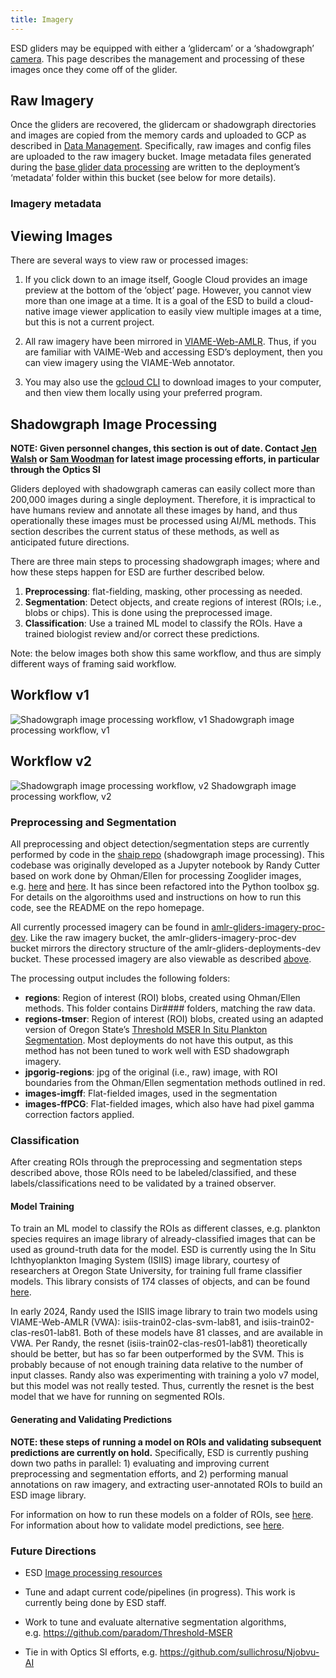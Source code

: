 ```yaml
---
title: Imagery
---
```


ESD gliders may be equipped with either a 'glidercam' or a 'shadowgraph' [camera](https://www.fisheries.noaa.gov/science-blog/fear-unknown-and-how-unknown-becomes-known-you-know). This page describes the management and processing of these images once they come off of the glider.

## Raw Imagery

Once the gliders are recovered, the glidercam or shadowgraph directories and images are copied from the memory cards and uploaded to GCP as described in [Data Management](data-management.qmd). Specifically, raw images and config files are uploaded to the raw imagery bucket. Image metadata files generated during the [base glider data processing](glider-data.qmd) are written to the deployment's 'metadata' folder within this bucket (see below for more details). 

### Imagery metadata



## Viewing Images

There are several ways to view raw or processed images:

1.  If you click down to an image itself, Google Cloud provides an image preview at the bottom of the 'object' page. However, you cannot view more than one image at a time. It is a goal of the ESD to build a cloud-native image viewer application to easily view multiple images at a time, but this is not a current project.

2. All raw imagery have been mirrored in [VIAME-Web-AMLR](https://docs.google.com/document/d/1DkHcd-qOifNqWKxoRQpj2Gyjx2tSGKbEZNl9pf-gBjQ/edit?usp=sharing). Thus, if you are familiar with VAIME-Web and accessing ESD's deployment, then you can view imagery using the VIAME-Web annotator.

3. You may also use the [gcloud CLI](https://cloud.google.com/sdk/gcloud/reference/storage) to download images to your computer, and then view them locally using your preferred program.

## Shadowgraph Image Processing

**NOTE: Given personnel changes, this section is out of date. Contact [Jen Walsh](mailto:jen.walsh@noaa.gov) or [Sam Woodman](mailto:sam.woodman@noaa.gov) for latest image processing efforts, in particular through the Optics SI**

Gliders deployed with shadowgraph cameras can easily collect more than 200,000 images during a single deployment. Therefore, it is impractical to have humans review and annotate all these images by hand, and thus operationally these images must be processed using AI/ML methods. This section describes the current status of these methods, as well as anticipated future directions.

There are three main steps to processing shadowgraph images; where and how these steps happen for ESD are further described below. 

1. **Preprocessing**: flat-fielding, masking, other processing as needed.
2. **Segmentation**: Detect objects, and create regions of interest (ROIs; i.e., blobs or chips). This is done using the preprocessed image.
3. **Classification**: Use a trained ML model to classify the ROIs. Have a trained biologist review and/or correct these predictions.

Note: the below images both show this same workflow, and thus are simply different ways of framing said workflow.

::: {.panel-tabset}

## Workflow v1

![Shadowgraph image processing workflow, v1](images/shadowgraph-image-processing-1.jpg)
Shadowgraph image processing workflow, v1

## Workflow v2

![Shadowgraph image processing workflow, v2](images/shadowgraph-image-processing-2.jpg) 
Shadowgraph image processing workflow, v2

:::
<!-- https://docs.google.com/presentation/d/146TYKk_JGd-9ORrBDMe7uc5pssvGpIoNWCSZLD3YNFo/edit?usp=sharing 
![Shadowgraph image processing workflow, v1](images/shadowgraph-image-processing-1.jpg){width=80%}-->

### Preprocessing and Segmentation

All preprocessing and object detection/segmentation steps are currently performed by code in the [shaip repo](https://github.com/us-amlr/shaip) (shadowgraph image processing). This codebase was originally developed as a Jupyter notebook by Randy Cutter based on work done by Ohman/Ellen for processing Zooglider images, e.g. [here](https://doi.org/10.1002/lom3.10301) and [here](https://www.proquest.com/dissertations-theses/improving-biological-object-classification/docview/2161240941/se-2?accountid=28257). It has since been refactored into the Python toolbox [sg](https://github.com/us-amlr/shaip/tree/main/sgimageproc). For details on the algoroithms used and instructions on how to run this code, see the README on the repo homepage.

All currently processed imagery can be found in [amlr-gliders-imagery-proc-dev](https://console.cloud.google.com/storage/browser/amlr-gliders-imagery-proc-dev). Like the raw imagery bucket, the amlr-gliders-imagery-proc-dev bucket mirrors the directory structure of the amlr-gliders-deployments-dev bucket. These processed imagery are also viewable as described [above](#viewing-images).

The processing output includes the following folders:

- **regions**: Region of interest (ROI) blobs, created using Ohman/Ellen methods. This folder contains Dir#### folders, matching the raw data.
- **regions-tmser**: Region of interest (ROI) blobs, created using an adapted version of Oregon State's [Threshold MSER In Situ Plankton Segmentation](https://github.com/paradom/Threshold-MSER). Most deployments do not have this output, as this method has not been tuned to work well with ESD shadowgraph imagery.
- **jpgorig-regions**: jpg of the original (i.e., raw) image, with ROI boundaries from the Ohman/Ellen segmentation methods outlined in red.
- **images-imgff**: Flat-fielded images, used in the segmentation
- **images-ffPCG**: Flat-fielded images, which also have had pixel gamma correction factors applied. 

### Classification

After creating ROIs through the preprocessing and segmentation steps described above, those ROIs need to be labeled/classified, and these labels/classifications need to be validated by a trained observer.

#### Model Training

To train an ML model to classify the ROIs as different classes, e.g. plankton species requires an image library of already-classified images that can be used as ground-truth data for the model. ESD is currently using the  In Situ Ichthyoplankton Imaging System (ISIIS) image library, courtesy of researchers at Oregon State University, for training full frame classifier models. This library consists of 174 classes of objects, and can be found [here](https://console.cloud.google.com/storage/browser/esd-image-library-dev/isiis-library).

In early 2024, Randy used the ISIIS image library to train two models using VIAME-Web-AMLR (VWA): isiis-train02-clas-svm-lab81, and isiis-train02-clas-res01-lab81. Both of these models have 81 classes, and are available in VWA. Per Randy, the resnet (isiis-train02-clas-res01-lab81) theoretically should be better, but has so far been outperformed by the SVM. This is probably because of not enough training data relative to the number of input classes. Randy also was experimenting with training a yolo v7 model, but this model was not really tested. Thus, currently the resnet is the best model that we have for running on segmented ROIs.

#### Generating and Validating Predictions

**NOTE: these steps of running a model on ROIs and validating subsequent predictions are currently on hold.** Specifically, ESD is currently pushing down two paths in parallel: 1) evaluating and improving current preprocessing and segmentation efforts, and 2) performing manual annotations on raw imagery, and extracting user-annotated ROIs to build an ESD image library.

For information on how to run these models on a folder of ROIs, see [here](https://docs.google.com/document/d/1xQnXVTCI7r5Yi39wrVuK0NaJS3yf4NE2_vfBbxlD9Bc/edit?usp=sharing). For information about how to validate model predictions, see [here](https://docs.google.com/document/d/1-FqtAjUGWBAd0wkqsXvY3q8Ks0zuT-_0EIW-N9rKebY/edit?usp=sharing). 

### Future Directions

- ESD [Image processing resources](https://docs.google.com/document/d/1nNpBzIa1ky8E8HIw-UFL8SGkuTt9OtcyW5IfbSqywK0/edit?usp=sharing)

- Tune and adapt current code/pipelines (in progress). This work is currently being done by ESD staff.

- Work to tune and evaluate alternative segmentation algorithms, e.g. [https://github.com/paradom/Threshold-MSER](https://github.com/paradom/Threshold-MSER)

- Tie in with Optics SI efforts, e.g. [https://github.com/sullichrosu/Njobvu-AI](https://github.com/sullichrosu/Njobvu-AI)
